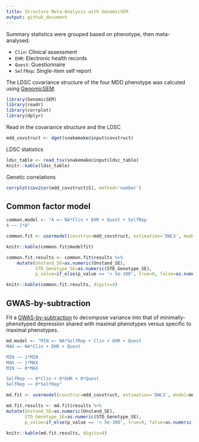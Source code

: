 ```yaml
---
title: Structure Meta-Analysis with GenomicSEM
output: github_document
---
```


Summary statistics were grouped based on phenotype, then meta-analysed:

- `Clin`: Clinical assessment
- `EHR`: Electronic health records
- `Quest`: Questionnaire
- `SelfRep`: Single-item self report

The LDSC covariance structure of the four MDD phenotype was calcuted using [GenomicSEM](https://github.com/GenomicSEM/GenomicSEM).

```r

library(GenomicSEM)
library(readr)
library(corrplot)
library(dplyr)

```

Read in the covariance structure and the LDSC 

```r

mdd_covstruct <- dget(snakemake@input$covstruct)

```

LDSC statistics

```r
ldsc_table <- read_tsv(snakemake@input$ldsc_table)
knitr::kable(ldsc_table)
```

Genetic correlations

```r

corrplot(cov2cor(mdd_covstruct$S), method='number')

```

## Common factor model

```r

common.model <- "A =~ NA*Clin + EHR + Quest + SelfRep
A ~~ 1*A"

common.fit <- usermodel(covstruc=mdd_covstruct, estimation='DWLS', model=common.model)

```

```r

knitr::kable(common.fit$modelfit)

```

```r

common.fit.results <- common.fit$results %>%
    mutate(Unstand_SE=as.numeric(Unstand_SE),
           STD_Genotype_SE=as.numeric(STD_Genotype_SE),
           p_value=if_else(p_value == '< 5e-300', true=0, false=as.numeric(p_value)))

knitr::kable(common.fit.results, digits=4)

```

## GWAS-by-subtraction

Fit a [GWAS-by-subtraction](https://rpubs.com/MichelNivard/565885) to decompose variance into that of minimally-phenotyped depression shared with maximal phenotypes versus specific to maximal phenotypes.

```r

md.model <- "MIN =~ NA*SelfRep + Clin + EHR + Quest
MAX =~ NA*Clin + EHR + Quest

MIN ~~ 1*MIN
MAX ~~ 1*MAX
MIN ~~ 0*MAX

SelfRep ~~ 0*Clin + 0*EHR + 0*Quest
SelfRep ~~ 0*SelfRep"

```

```r
md.fit <- usermodel(covstruc=mdd_covstruct, estimation='DWLS', model=md.model)
```

```r

md.fit.results <- md.fit$results %>%
mutate(Unstand_SE=as.numeric(Unstand_SE),
       STD_Genotype_SE=as.numeric(STD_Genotype_SE),
       p_value=if_else(p_value == '< 5e-300', true=0, false=as.numeric(p_value)))

knitr::kable(md.fit.results, digits=4)

```